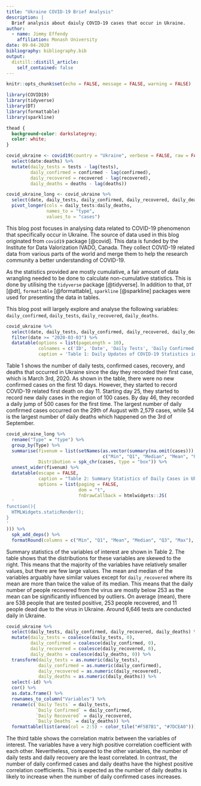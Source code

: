 ```yaml
---
title: "Ukraine COVID-19 Brief Analysis"
description: |
  Brief analysis about daiuly COVID-19 cases that occur in Ukraine.
author:
  - name: Jimmy Effendy 
    affiliation: Monash University
date: 09-04-2020
bibliography: bibliography.bib
output:
  distill::distill_article:
    self_contained: false
---
```


```r
knitr::opts_chunk$set(echo = FALSE, message = FALSE, warning = FALSE)

library(COVID19)
library(tidyverse)
library(DT)
library(formattable)
library(sparkline)
```

```css
thead {
  background-color: darkslategrey;
  color: white;
}
```

```r
covid_ukraine <- covid19(country = "Ukraine", verbose = FALSE, raw = FALSE) %>% 
  select(date:deaths) %>% 
  mutate(daily_tests = tests - lag(tests),
         daily_confirmed = confirmed - lag(confirmed),
         daily_recovered = recovered - lag(recovered),
         daily_deaths = deaths - lag(deaths))

covid_ukraine_long <- covid_ukraine %>% 
  select(date, daily_tests, daily_confirmed, daily_recovered, daily_deaths) %>% 
  pivot_longer(cols = daily_tests:daily_deaths,
               names_to = "type",
               values_to = "cases")
```

This blog post focuses in analysing data related to COVID-19 phenomenon that specifically occur in Ukraine.
The source of data used in this blog originated from `covid19` package [@covid].
This data is funded by the Institute for Data Valorization IVADO, Canada.
They collect COVID-19 related data from various parts of the world and merge them to help 
the research community a better understanding of COVID-19.

As the statistics provided are mostly cumulative, a fair amount of data wrangling needed to be done
to calculate non-cumulative statistics. This is done by utilising the `tidyverse` package [@tidyverse]. In addition to that, 
`DT` [@dt], `formattable` [@formattable], `sparkline` [@sparkline] packages were used for presenting the data in tables.

This blog post will largely explore and analyse the following variables: `daily_confirmed`, `daily_tests`, `daily_recovered`, `daily_deaths`.

```r
covid_ukraine %>% 
  select(date, daily_tests, daily_confirmed, daily_recovered, daily_deaths) %>%
  filter(date >= "2020-03-03") %>% 
  datatable(options = list(pageLength = 10),
            colnames = c('ID', 'Date', 'Daily Tests', 'Daily Confirmed Cases', 'Daily Recovered', 'Daily Deaths'),
            caption = 'Table 1: Daily Updates of COVID-19 Statistics in Ukraine')
```

Table 1 shows the number of daily tests, confirmed cases, recovery, and deaths that occurred in Ukraine since 
the day they recorded their first case, which is March 3rd, 2020. As shown in the table, there were no new confirmed 
cases on the first 10 days. However, they started to record COVID-19 related first death on day 11. Starting day 25, 
they started to record new daily cases in the region of 100 cases. By day 46, they recorded a daily jump of 500 cases 
for the first time. The largest number of daily confirmed cases occurred on the 29th of August with 2,579 cases, while 
54 is the largest number of daily deaths which happened on the 3rd of September.

```r
covid_ukraine_long %>%
  rename("Type" = "type") %>% 
  group_by(Type) %>% 
  summarise(fivenum = list(setNames(as.vector(summary(na.omit(cases))),
                                    c("Min", "Q1", "Median", "Mean", "Q3", "Max"))),
            Distribution = spk_chr(cases, type = "box")) %>% 
  unnest_wider(fivenum) %>% 
  datatable(escape = FALSE,
            caption = "Table 2: Summary Statistics of Daily Cases in Ukraine",
            options = list(paging = FALSE,
                           dom = "t",
                           fnDrawCallback = htmlwidgets::JS(
  '
function(){
  HTMLWidgets.staticRender();
}
'
))) %>% 
  spk_add_deps() %>% 
  formatRound(columns = c("Min", "Q1", "Mean", "Median", "Q3", "Max"), digits = 2)
```

Summary statistics of the variables of interest are shown in Table 2.
The table shows that the distributions for these variables are skewed to the right. This means that
the majority of the variables have relatively smaller values, but there are few large values.
The mean and median of the variables arguably have similar values except for `daily_recovered` where its mean 
are more than twice the value of its median. This means that the daily number of people recovered from the virus
are mostly below 253 as the mean can be significantly influenced by outliers. On average (mean), there are 
538 people that are tested positive, 253 people recovered, and 11 people dead due to the virus in Ukraine. 
Around 6,646 tests are conducted daily in Ukraine.


```r
covid_ukraine %>% 
  select(daily_tests, daily_confirmed, daily_recovered, daily_deaths) %>% 
  mutate(daily_tests = coalesce(daily_tests, 0),
         daily_confirmed = coalesce(daily_confirmed, 0),
         daily_recovered = coalesce(daily_recovered, 0),
         daily_deaths = coalesce(daily_deaths, 0)) %>% 
  transform(daily_tests = as.numeric(daily_tests),
            daily_confirmed = as.numeric(daily_confirmed),
            daily_recovered = as.numeric(daily_recovered),
            daily_deaths = as.numeric(daily_deaths)) %>%
  select(-id) %>%
  cor() %>% 
  as.data.frame() %>% 
  rownames_to_column("Variables") %>% 
  rename(c(`Daily Tests` = daily_tests, 
           `Daily Confirmed` = daily_confirmed, 
           `Daily Recovered` = daily_recovered, 
           `Daily Deaths` = daily_deaths)) %>% 
  formattable(list(area(col = 2:5) ~ color_tile("#F5B7B1", "#7DCEA0")))
```

The third table shows the correlation matrix between the variables of interest.
The variables have a very high positive correlation coefficient with each other. Nevertheless, compared 
to the other variables, the number of daily tests and daily recovery are the least correlated. In contrast, 
the number of daily confirmed cases and daily deaths have the highest positive correlation coefficients. 
This is expected as the number of daily deaths is likely to increase when the number of daily confirmed cases increases.
